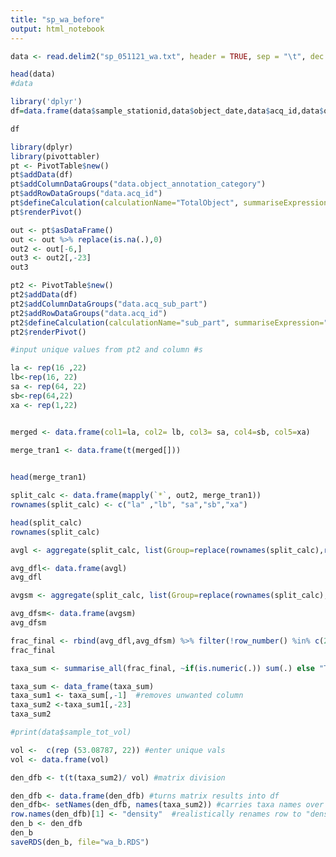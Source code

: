 ---
title: "sp_wa_before"
output: html_notebook
---


```{r}
data <- read.delim2("sp_051121_wa.txt", header = TRUE, sep = "\t", dec = ".")

head(data)
#data
```

```{r}
library('dplyr')
df=data.frame(data$sample_stationid,data$object_date,data$acq_id,data$object_annotation_category,data$acq_sub_part, data$sample_tot_vol)

df
```

```{r}
library(dplyr)
library(pivottabler)
pt <- PivotTable$new()
pt$addData(df)
pt$addColumnDataGroups("data.object_annotation_category")
pt$addRowDataGroups("data.acq_id")
pt$defineCalculation(calculationName="TotalObject", summariseExpression="n()")
pt$renderPivot()

out <- pt$asDataFrame()
out <- out %>% replace(is.na(.),0) 
out2 <- out[-6,]
out3 <- out2[,-23]
out3
```
```{r}
pt2 <- PivotTable$new()
pt2$addData(df)
pt2$addColumnDataGroups("data.acq_sub_part")
pt2$addRowDataGroups("data.acq_id")
pt2$defineCalculation(calculationName="sub_part", summariseExpression="mean(data.acq_sub_part)")
pt2$renderPivot()

#input unique values from pt2 and column #s

la <- rep(16 ,22)
lb<-rep(16, 22)
sa <- rep(64, 22)
sb<-rep(64,22)
xa <- rep(1,22)


merged <- data.frame(col1=la, col2= lb, col3= sa, col4=sb, col5=xa)

merge_tran1 <- data.frame(t(merged[]))

 
head(merge_tran1)
```

```{r}
split_calc <- data.frame(mapply(`*`, out2, merge_tran1))
rownames(split_calc) <- c("la" ,"lb", "sa","sb","xa")

head(split_calc)
rownames(split_calc)
```

```{r}
avgl <- aggregate(split_calc, list(Group=replace(rownames(split_calc),rownames(split_calc) %in% c("la","lb"), "l")), mean)

avg_dfl<- data.frame(avgl)
avg_dfl

avgsm <- aggregate(split_calc, list(Group=replace(rownames(split_calc),rownames(split_calc) %in% c("sa","sb"), "s")), mean)

avg_dfsm<- data.frame(avgsm)
avg_dfsm

frac_final <- rbind(avg_dfl,avg_dfsm) %>% filter(!row_number() %in% c(2:6))
frac_final
```

```{r}
taxa_sum <- summarise_all(frac_final, ~if(is.numeric(.)) sum(.) else "Total")

taxa_sum <- data_frame(taxa_sum)
taxa_sum1 <- taxa_sum[,-1]  #removes unwanted column
taxa_sum2 <-taxa_sum1[,-23]
taxa_sum2

```

```{r}
#print(data$sample_tot_vol)

vol <-  c(rep (53.08787, 22)) #enter unique vals
vol <- data.frame(vol)

den_dfb <- t(t(taxa_sum2)/ vol) #matrix division

den_dfb <- data.frame(den_dfb) #turns matrix results into df
den_dfb<- setNames(den_dfb, names(taxa_sum2)) #carries taxa names over
row.names(den_dfb)[1] <- "density"  #realistically renames row to "density"
den_b <- den_dfb
den_b
saveRDS(den_b, file="wa_b.RDS")

```

